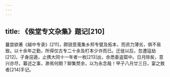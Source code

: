 ```yaml
---
---
---
```

title: 《俟堂专文杂集》题记[210]
---




曩尝欲著《越中专录》[211]，颇锐意蒐集乡邦专甓及拓本，而资力薄劣，俱不易致。以十余年之勤，所得仅古专二十余及朾本少许而已。迁徙以后，忽遭寇劫[212]，孑身逭遁，止携大同十一年者一枚[213]出，余悉委盗窟中。日月除矣，意兴亦尽，纂述之事，渺焉何期？聊集燹余，以为永念哉！甲子八月廿三日，宴之敖者[214]手记。
